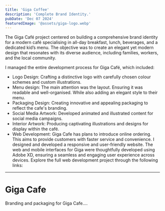 ```yaml
---
title: 'Giga Coffee'
description: 'Complete Brand Identity.'
pubDate: 'Dec 07 2024'
featuredImage: '@assets/giga-logo.webp'
---
```

The Giga Café project centered on building a comprehensive brand identity for a modern café specialising in all-day breakfast, lunch, beverages, and a dedicated kid’s menu. The objective was to create an elegant yet modern design that resonates with its diverse audience, including families, workers, and the local community.  


I managed the entire development process for Giga Café, which included:  
- Logo Design: Crafting a distinctive logo with carefully chosen colour schemes and custom illustrations.  
- Menu design: The main attention was the layout. Ensuring it was readable and well-organised. While also adding an elegant style to their menu.
- Packaging Design: Creating innovative and appealing packaging to reflect the cafe's branding.  
- Social Media Artwork: Developed animated and illustrated content for social media campaigns.  
- Interior Artwork: Producing captivating illustrations and designs for display within the café.  
- Web Development: Giga Cafe has plans to introduce online ordering. This aims to provide customers with faster service and convenience. I designed and developed a responsive and user-friendly website. The web and mobile interfaces for Giga were thoughtfully developed using Adobe XD, ensuring a seamless and engaging user experience across devices. Explore the full web development project through the following links:



---


<ProjectImage path={image1} alt="Giga logo"/>


<ProjectImage path={image2} alt="Giga menu"/>


<ProjectImage path={image3} alt="Giga Cafe"/>


<ProjectImage path={image4} alt="Giga Coffee"/>
<ProjectImage path={image5} alt="Giga Coffee"/>
<ProjectImage path={image6} alt="Giga Coffee"/>
<ProjectImage path={image7} alt="Giga Coffee"/>
<ProjectImage path={image8} alt="Giga Coffee"/>


# Giga Cafe


Branding and packaging for Giga Cafe....
